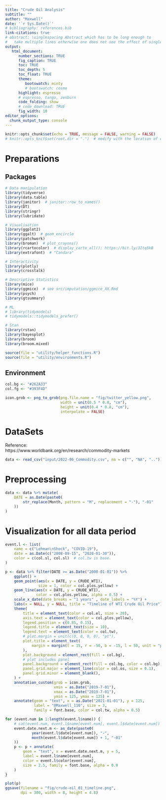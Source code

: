 ```yaml
---
title: "Crude Oil Analysis"
subtitle: ""
author: "Maxwell"
date: '`r Sys.Date()`'
# bibliography: references.bib
link-citations: true
# abstract: \singlespacing Abstract which has to be long enough to 
#   take multiple lines otherwise one does not see the effect of single-spacing.
output: 
   html_document:
      number_sections: TRUE
      fig_caption: TRUE
      toc: TRUE
      toc_depth: 5
      toc_float: TRUE
      theme:
         bootswatch: minty
         # bootswatch: cosmo
      highlight: espresso
      # espresso, tango, zenburn
      code_folding: show
      # code_download: TRUE
      fig_width: 10
editor_options: 
  chunk_output_type: console
---
```


```r
knitr::opts_chunk$set(echo = TRUE, message = FALSE, warning = FALSE)
# knitr::opts_knit$set(root.dir = ".")  # modify with the location of code
```

# Preparations {.tabset .tabset-fade .tabset-pills}
## Packages
```r
# Data manipulation
library(tidyverse)
library(data.table)
library(janitor)  # janitor::row_to_names()
library(DT)
library(stringr)
library(lubridate)

# Visualisation
library(ggplot2)
library(ggalt)  # geom_encircle
library(patchwork)
library(broman)  # plot_crayons()
library(rcartocolor)  # display_carto_all(); https://bit.ly/3Itq5kB
library(extrafont)  # "Candara"

# Interactivity
library(plotly)
library(crosstalk)

# Descriptive Statistics
library(mice)
library(ggmice)  # see src/imputation/ggmice_XX.Rmd
library(psych)
library(gtsummary)

# ML
# library(tidymodels)
# tidymodels::tidymodels_prefer()

# Stan
library(rstan)
library(bayesplot)
library(broom)
library(broom.mixed)

source(file = "utility/helper_functions.R")
source(file = "utility/environments.R")
```

## Environment
```r
col.bg <- "#262A33"
col.fg <- "#393F4D"

icon.grob <- png_to_grob(png.file.name = "fig/twitter_yellow.png", 
                         width = unit(0.5 * 0.8, "cm"),
                         height = unit(0.4 * 0.8, "cm"),
                         interpolate = FALSE)
```


# DataSets {.tabset .tabset-fade .tabset-pills}
Reference:  
https://www.worldbank.org/en/research/commodity-markets
```r
data <- read_csv("input/2022-06_Commodity.csv", na = c("", "NA", ".."))
```


# Preprocessing
```r
data <- data %>% mutate(
    DATE = as.Date(paste0(
        str_replace(Month, pattern = "M", replacement = "-"), "-01"
    ))
)
```


# Visualization for all data period
```r
event.l <- list(
    name = c("Lehman\nShock", "COVID-19"), 
    date = as.Date(c("2008-09-15", "2020-01-30")), 
    color = c(col.sl, col.sl)  # col.tw is base.
)

p <- data %>% filter(DATE >= as.Date("2000-01-01")) %>% 
    ggplot() + 
    geom_point(aes(x = DATE, y = CRUDE_WTI), 
               size = 1, color = col.plos.yellow) + 
    geom_line(aes(x = DATE, y = CRUDE_WTI), 
              color = col.plos.yellow, alpha = 0.5) + 
    scale_x_date(date_breaks = "1 years" , date_labels = "%Y") + 
    labs(x = NULL, y = NULL, title = "Timeline of WTI Crude Oil Price") + 
    theme(
        title = element_text(color = col.el, size = 20), 
        axis.text = element_text(color = col.plos.yellow), 
        legend.position = c(0.85, 0.15), 
        legend.title = element_text(size = 10), 
        legend.text = element_text(color = col.tw), 
        # plot.margin = unit(c(0, 0, 0, 0), "pt"), 
        plot.title = element_text(
            margin = margin(t = 15, r = -50, b = -15, l = 50, unit = "pt")
        ), 
        plot.background = element_rect(fill = col.bg), 
        # plot includes panel
        panel.background = element_rect(fill = col.bg, color = col.bg), 
        panel.grid.major = element_line(color = col.os, size = 0.1), 
        panel.grid.minor = element_blank(), 
    ) + 
    annotation_custom(grob = icon.grob, 
                      xmin = as.Date("2019-7-01"), 
                      xmax = as.Date("2019-7-01"), 
                      ymin = 125, ymax = 125) + 
    annotate(geom = "text", x = as.Date("2021-01-01"), y = 125, 
             label = "@Maxwell_110", size = 3, 
             family = font.base, color = col.tw, alpha = 0.5)

for (event.num in 1:length(event.l$name)) {
    # cat(event.num, event.l$name[event.num], event.l$date[event.num])
    event.date.next.m <- as_date(paste0(
            year(event.l$date[event.num]), "-", 
            month(event.l$date[event.num]) + 1, "-01"
    ))
    p <- p + annotate(
        geom = "text", x = event.date.next.m, y = 5, 
        label = event.l$name[event.num], 
        color = event.l$color[event.num], 
        size = 2.5, family = font.base, alpha = 0.9
    )
}

plot(p)
ggsave(filename = "fig/crude-oil_01_timeline.png", 
       dpi = 300, width = 8, height = 4.8)
```
